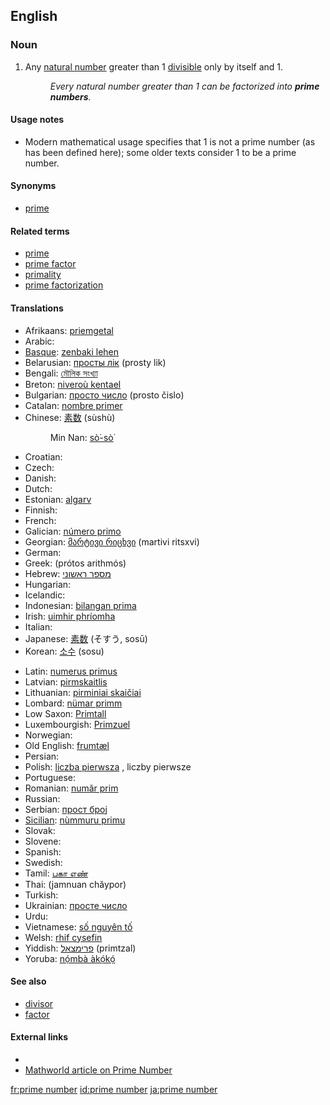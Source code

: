 ==English==

===Noun===
{{en-noun|pl=prime numbers}}

# {{number theory}} Any [[natural number]] greater than 1 [[divisible]] only by itself and 1.
#: ''Every natural number greater than 1 can be factorized into '''prime numbers'''.''

====Usage notes====
*Modern mathematical usage specifies that 1 is not a prime number (as has been defined here); some older texts consider 1 to be a prime number.

====Synonyms====
*[[prime]]

====Related terms====
*[[prime]]
*[[prime factor]]
*[[primality]]
*[[prime factorization]]

====Translations====
{{trans-top|natural number}}
* Afrikaans: [[priemgetal]]
* Arabic: {{Arab|[[عدد أولي]]}} {{m}}
* [[Basque]]: [[zenbaki lehen]]
* Belarusian: [[просты лік]] (prosty lik)
* Bengali: [[মৌলিক সংখ্যা]]
* Breton: [[niveroù kentael]]
* Bulgarian: [[просто число]] (prosto čislo)
* Catalan: [[nombre primer]] {{m}}
* Chinese: [[素数]] (sùshù)
*:Min Nan: [[sò͘-sò͘]]
* Croatian: {{t-|hr|prosti broj|m}}
* Czech: {{t-|cs|prvočíslo|n}}
* Danish: {{t-|da|primtal}}
* Dutch: {{t-|nl|priemgetal|n}}
* Estonian: [[algarv]]
* Finnish: {{t+|fi|alkuluku}}
* French: {{t-|fr|nombre premier|m}}
* Galician: [[número primo]] {{m}}
* Georgian: [[მარტივი რიცხვი]] (martivi ritsxvi)
* German: {{t-|de|Primzahl|f}}
* Greek: {{t|el|πρώτος αριθμός|m|sc=Grek}} (prótos arithmós)
* Hebrew: [[מספר ראשוני]]
* Hungarian: {{t-|hu|prímszám}}
* Icelandic: {{t-|is|prímtölur}}
* Indonesian: [[bilangan prima]]
* Irish: [[uimhir phríomha]]
* Italian: {{t-|it|numero primo|m}}
* Japanese: [[素数]] (そすう, sosū)
* Korean: [[소수]] (sosu)
{{trans-mid}}
* Latin: [[numerus primus]] {{m}}
* Latvian: [[pirmskaitlis]]
* Lithuanian: [[pirminiai skaičiai]]
* Lombard: [[nümar primm]]
* Low Saxon: [[Primtall]]
* Luxembourgish: [[Primzuel]]
* Norwegian: {{t-|no|primtall}}
* Old English: [[frumtæl]]
* Persian: {{fa-Arab|[[اعداد اول]]}}
* Polish: [[liczba pierwsza]] {{f}}, liczby pierwsze {{p}}
* Portuguese: {{t-|pt|número primo|m}}
* Romanian: [[număr prim]]
* Russian: {{t-|ru|простое число|n|tr=próstoje čisló|sc=Cyrl}}
* Serbian: [[прост број]] {{m}}
* [[Sicilian]]: [[nùmmuru primu]] {{m}}
* Slovak: {{t-|sk|prvočíslo|n}}
* Slovene: {{t+|sl|praštevilo|n}}
* Spanish: {{t-|es|número primo|m}}
* Swedish: {{t-|sv|primtal|n}}
* Tamil: [[பகா எண்]]
* Thai: {{Thai|[[จำนวนเฉพาะ]]}} (jamnuan chăypor)
* Turkish: {{t-|tr|asal sayı}}
* Ukrainian: [[просте число]] {{n}}
* Urdu: {{ur-Arab|[[مفرد عدد]]}}
* Vietnamese: [[số nguyên tố]]
* Welsh: [[rhif cysefin]]
* Yiddish: [[פרימצאל]] (primtzal) {{f}}
* Yoruba: [[nọ́mbà àkọ́kọ́]]
{{trans-bottom}}

====See also====
*[[divisor]]
*[[factor]]

====External links====
* {{pedialite}}
*[http://mathworld.wolfram.com/PrimeNumber.html Mathworld article on Prime Number]

[[fr:prime number]]
[[id:prime number]]
[[ja:prime number]]